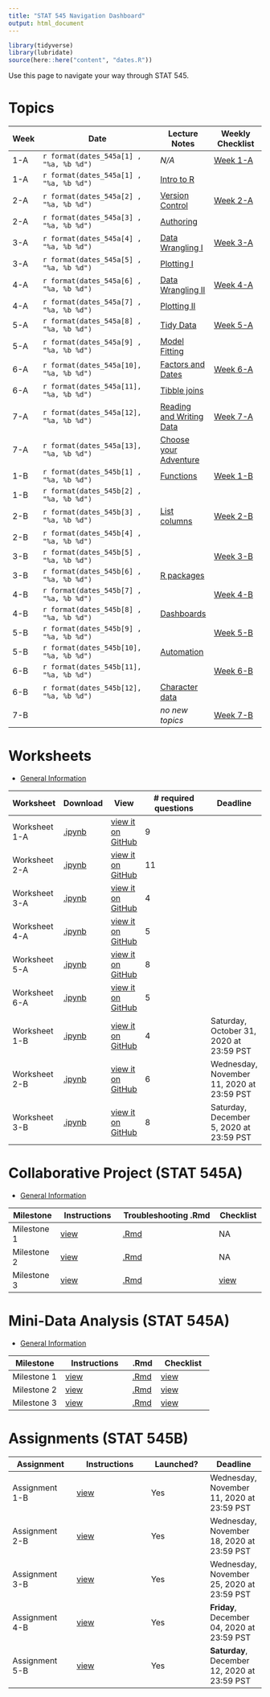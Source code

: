 ```yaml
---
title: "STAT 545 Navigation Dashboard"
output: html_document
---
```


```r
library(tidyverse)
library(lubridate)
source(here::here("content", "dates.R"))
```

Use this page to navigate your way through STAT 545. 

# Topics

| Week | Date                                    | Lecture Notes | Weekly Checklist |
|------|-----------------------------------------|---------------|------------------|
| 1-A  | `r format(dates_545a[1] , "%a, %b %d")` | _N/A_ | [Week 1-A](/guidance/week-a1) |
| 1-A  | `r format(dates_545a[1] , "%a, %b %d")` | [Intro to R](/notes/notes-a01) |  |
| 2-A  | `r format(dates_545a[2] , "%a, %b %d")` | [Version Control](/notes/notes-a02) | [Week 2-A](/guidance/week-a2) |
| 2-A  | `r format(dates_545a[3] , "%a, %b %d")` | [Authoring](/notes/notes-a03) |  |
| 3-A  | `r format(dates_545a[4] , "%a, %b %d")` | [Data Wrangling I](/notes/notes-a04) | [Week 3-A](/guidance/week-a3) |
| 3-A  | `r format(dates_545a[5] , "%a, %b %d")` | [Plotting I](/notes/notes-a05) |  |
| 4-A  | `r format(dates_545a[6] , "%a, %b %d")` | [Data Wrangling II](/notes/notes-a06) | [Week 4-A](/guidance/week-a4) |
| 4-A  | `r format(dates_545a[7] , "%a, %b %d")` | [Plotting II](/notes/notes-a07) |  |
| 5-A  | `r format(dates_545a[8] , "%a, %b %d")` | [Tidy Data](/notes/notes-a08) | [Week 5-A](/guidance/week-a5) |
| 5-A  | `r format(dates_545a[9] , "%a, %b %d")` | [Model Fitting](/notes/notes-a09) |  |
| 6-A  | `r format(dates_545a[10], "%a, %b %d")` | [Factors and Dates](/notes/notes-a10) | [Week 6-A](/guidance/week-a6) |
| 6-A  | `r format(dates_545a[11], "%a, %b %d")` | [Tibble joins](/notes/notes-a11) |  |
| 7-A  | `r format(dates_545a[12], "%a, %b %d")` | [Reading and Writing Data](/notes/notes-a12) | [Week 7-A](/guidance/week-a7) |
| 7-A  | `r format(dates_545a[13], "%a, %b %d")` | [Choose your Adventure](/notes/notes-a13) |  |
| 1-B  | `r format(dates_545b[1] , "%a, %b %d")` | [Functions](/notes/notes-b01) | [Week 1-B](/guidance/week-b1) |
| 1-B  | `r format(dates_545b[2] , "%a, %b %d")` |  |  |
| 2-B  | `r format(dates_545b[3] , "%a, %b %d")` | [List columns](/notes/notes-b02) | [Week 2-B](/guidance/week-b2) |
| 2-B  | `r format(dates_545b[4] , "%a, %b %d")` |  |  |
| 3-B  | `r format(dates_545b[5] , "%a, %b %d")` |  | [Week 3-B](guidance/week-b3) |
| 3-B  | `r format(dates_545b[6] , "%a, %b %d")` | [R packages](/notes/notes-b03) |  |
| 4-B  | `r format(dates_545b[7] , "%a, %b %d")` |  | [Week 4-B](/guidance/week-b4) |
| 4-B  | `r format(dates_545b[8] , "%a, %b %d")` | [Dashboards](/notes/notes-b04) |  |
| 5-B  | `r format(dates_545b[9] , "%a, %b %d")` |  | [Week 5-B](/guidance/week-b5) |
| 5-B  | `r format(dates_545b[10], "%a, %b %d")` | [Automation](/notes/notes-b05) |  |
| 6-B  | `r format(dates_545b[11], "%a, %b %d")` |  | [Week 6-B](/guidance/week-b6) |
| 6-B  | `r format(dates_545b[12], "%a, %b %d")` | [Character data](/notes/notes-b06) |  |
| 7-B  |  | _no new topics_ | [Week 7-B](/guidance/week-b7) |


# Worksheets

- [General Information](/worksheets-about)

| Worksheet | Download | View | # required questions | Deadline |
|-----------|----------|------|----------------------|----------|
| Worksheet 1-A | [.ipynb](https://raw.githubusercontent.com/UBC-STAT/stat545.stat.ubc.ca/master/content/worksheets/worksheet_01a.ipynb) | [view it on GitHub](https://github.com/UBC-STAT/stat545.stat.ubc.ca/blob/master/content/worksheets/worksheet_01a.ipynb) | 9 |
| Worksheet 2-A | [.ipynb](https://raw.githubusercontent.com/UBC-STAT/stat545.stat.ubc.ca/master/content/worksheets/worksheet_02a.ipynb) | [view it on GitHub](https://github.com/UBC-STAT/stat545.stat.ubc.ca/blob/master/content/worksheets/worksheet_02a.ipynb) | 11 |
| Worksheet 3-A | [.ipynb](https://raw.githubusercontent.com/UBC-STAT/stat545.stat.ubc.ca/master/content/worksheets/worksheet_03a.ipynb) | [view it on GitHub](https://github.com/UBC-STAT/stat545.stat.ubc.ca/blob/master/content/worksheets/worksheet_03a.ipynb) | 4 |
| Worksheet 4-A | [.ipynb](https://raw.githubusercontent.com/UBC-STAT/stat545.stat.ubc.ca/master/content/worksheets/worksheet_04a.ipynb) | [view it on GitHub](https://github.com/UBC-STAT/stat545.stat.ubc.ca/blob/master/content/worksheets/worksheet_04a.ipynb) | 5 | 
| Worksheet 5-A | [.ipynb](https://raw.githubusercontent.com/UBC-STAT/stat545.stat.ubc.ca/master/content/worksheets/worksheet_05a.ipynb) | [view it on GitHub](https://github.com/UBC-STAT/stat545.stat.ubc.ca/blob/master/content/worksheets/worksheet_05a.ipynb) | 8 |
| Worksheet 6-A | [.ipynb](https://raw.githubusercontent.com/UBC-STAT/stat545.stat.ubc.ca/master/content/worksheets/worksheet_06a.ipynb) | [view it on GitHub](https://github.com/UBC-STAT/stat545.stat.ubc.ca/blob/master/content/worksheets/worksheet_06a.ipynb) | 5 |
| Worksheet 1-B | [.ipynb](https://raw.githubusercontent.com/UBC-STAT/stat545.stat.ubc.ca/master/content/worksheets/worksheet_01b.ipynb) | [view it on GitHub](https://github.com/UBC-STAT/stat545.stat.ubc.ca/blob/master/content/worksheets/worksheet_01b.ipynb) | 4 | Saturday, October 31, 2020 at 23:59 PST |
| Worksheet 2-B | [.ipynb](https://github.com/UBC-STAT/stat545.stat.ubc.ca/raw/master/content/worksheets/worksheet_02b.ipynb) | [view it on GitHub](https://github.com/UBC-STAT/stat545.stat.ubc.ca/blob/master/content/worksheets/worksheet_02b.ipynb) | 6 | Wednesday, November 11, 2020 at 23:59 PST |
| Worksheet 3-B | [.ipynb](https://github.com/UBC-STAT/stat545.stat.ubc.ca/raw/master/content/worksheets/worksheet_03b.ipynb) | [view it on GitHub](https://github.com/UBC-STAT/stat545.stat.ubc.ca/blob/master/content/worksheets/worksheet_03b.ipynb) | 8 | Saturday, December 5, 2020 at 23:59 PST |


# Collaborative Project (STAT 545A)

- [General Information](/collaborative-about)

| Milestone | Instructions | Troubleshooting .Rmd | Checklist |
|-----------|--------------|----------------------|-----------|
| Milestone 1 | [view](https://stat545.stat.ubc.ca/collaborative-project/milestone1/readme/) | [.Rmd](https://raw.githubusercontent.com/UBC-STAT/stat545.stat.ubc.ca/master/content/collaborative-project/milestone1/troubleshooting-1.Rmd) | NA |
| Milestone 2 | [view](https://stat545.stat.ubc.ca/collaborative-project/milestone2/readme/) | [.Rmd](https://raw.githubusercontent.com/UBC-STAT/stat545.stat.ubc.ca/master/content/collaborative-project/milestone2/TB2.Rmd) | NA |
| Milestone 3 | [view](https://github.com/UBC-STAT/stat545.stat.ubc.ca/blob/master/content/collaborative-project/milestone3/README.md) | [.Rmd](https://github.com/UBC-STAT/stat545.stat.ubc.ca/blob/master/content/collaborative-project/milestone3/TB3.Rmd) | [view](https://github.com/UBC-STAT/stat545.stat.ubc.ca/blob/master/content/collaborative-project/milestone3/checklist.md) |


# Mini-Data Analysis (STAT 545A)

- [General Information](/mini-analysis-about)

| Milestone | Instructions | .Rmd | Checklist |
|-----------|--------------|------|-----------|
| Milestone 1 | [view](https://stat545.stat.ubc.ca/mini-project/mini-project-1/) | [.Rmd](https://raw.githubusercontent.com/UBC-STAT/stat545.stat.ubc.ca/master/content/mini-project/mini-project-1.Rmd) | [view](https://stat545.stat.ubc.ca/mini-project/mini-project-1-checklist/) |
| Milestone 2 | [view](https://stat545.stat.ubc.ca/mini-project/mini-project-2/) | [.Rmd](https://raw.githubusercontent.com/UBC-STAT/stat545.stat.ubc.ca/master/content/mini-project/mini-project-2.Rmd) | [view](https://github.com/UBC-STAT/stat545.stat.ubc.ca/blob/master/content/mini-project/mini-project-2-checklist.md) |
| Milestone 3 | [view](https://stat545.stat.ubc.ca/mini-project/mini-project-3/) | [.Rmd](https://raw.githubusercontent.com/UBC-STAT/stat545.stat.ubc.ca/master/content/mini-project/mini-project-3.Rmd) | [view](https://github.com/UBC-STAT/stat545.stat.ubc.ca/blob/master/content/mini-project/mini-project-3-checklist.md) |


# Assignments (STAT 545B)

| Assignment | Instructions | Launched? | Deadline |
|------------|--------------|-----------|----------|
| Assignment 1-B | [view](/assignments/assignment-1B) | Yes | Wednesday, November 11, 2020 at 23:59 PST |
| Assignment 2-B | [view](/assignments/assignment-2B) | Yes | Wednesday, November 18, 2020 at 23:59 PST |
| Assignment 3-B | [view](/assignments/assignment-3b/assignment-3B) | Yes | Wednesday, November 25, 2020 at 23:59 PST |
| Assignment 4-B | [view](/assignments/assignment-4b/assignment-4B) | Yes | **Friday**, December 04, 2020 at 23:59 PST |
| Assignment 5-B | [view](/assignments/assignment-5B) | Yes | **Saturday**, December 12, 2020 at 23:59 PST |
